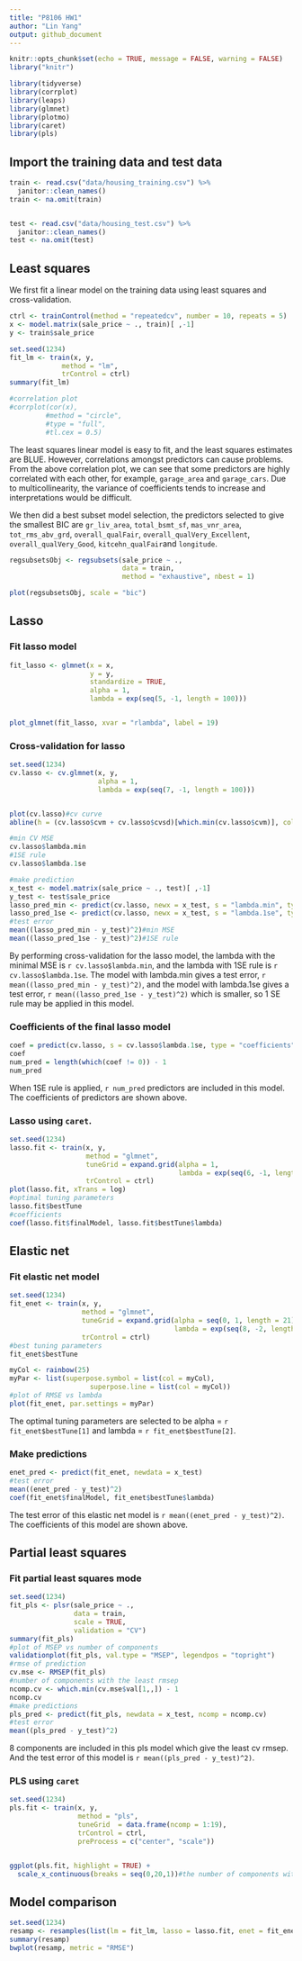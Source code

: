 ```yaml
---
title: "P8106 HW1" 
author: "Lin Yang"
output: github_document
--- 
```


```r
knitr::opts_chunk$set(echo = TRUE, message = FALSE, warning = FALSE)
library("knitr")
```

```r
library(tidyverse)
library(corrplot)
library(leaps)
library(glmnet)
library(plotmo)
library(caret)
library(pls)
```

## Import the training data and test data
```r
train <- read.csv("data/housing_training.csv") %>% 
  janitor::clean_names()
train <- na.omit(train)


test <- read.csv("data/housing_test.csv") %>% 
  janitor::clean_names()
test <- na.omit(test)
```

## Least squares
We first fit a linear model on the training data using least squares and cross-validation.
```r
ctrl <- trainControl(method = "repeatedcv", number = 10, repeats = 5)
x <- model.matrix(sale_price ~ ., train)[ ,-1]
y <- train$sale_price

set.seed(1234)
fit_lm <- train(x, y, 
             method = "lm",
             trControl = ctrl)
summary(fit_lm)

#correlation plot
#corrplot(cor(x), 
         #method = "circle", 
         #type = "full",
         #tl.cex = 0.5)
```
The least squares linear model is easy to fit, and the least squares estimates are BLUE. However, correlations amongst predictors can cause problems. From the above correlation plot, we can see that some predictors are highly correlated with each other, for example, `garage_area` and `garage_cars`. Due to multicollinearity, the variance of coefficients tends to increase and interpretations would be difficult. 


We then did a best subset model selection, the predictors selected to give the smallest BIC are `gr_liv_area`, `total_bsmt_sf`, `mas_vnr_area`, `tot_rms_abv_grd`, `overall_qualFair`, `overall_qualVery_Excellent`, `overall_qualVery_Good`, `kitcehn_qualFair`and `longitude`.
```r
regsubsetsObj <- regsubsets(sale_price ~ .,
                            data = train,
                            method = "exhaustive", nbest = 1) 

plot(regsubsetsObj, scale = "bic")
```

## Lasso 
### Fit lasso model
```r
fit_lasso <- glmnet(x = x,
                    y = y,
                    standardize = TRUE,
                    alpha = 1,
                    lambda = exp(seq(5, -1, length = 100)))


plot_glmnet(fit_lasso, xvar = "rlambda", label = 19)
```

### Cross-validation for lasso
```r
set.seed(1234)
cv.lasso <- cv.glmnet(x, y,
                      alpha = 1, 
                      lambda = exp(seq(7, -1, length = 100)))


plot(cv.lasso)#cv curve
abline(h = (cv.lasso$cvm + cv.lasso$cvsd)[which.min(cv.lasso$cvm)], col = 4, lwd = 2)

#min CV MSE
cv.lasso$lambda.min
#1SE rule
cv.lasso$lambda.1se

#make prediction
x_test <- model.matrix(sale_price ~ ., test)[ ,-1]
y_test <- test$sale_price
lasso_pred_min <- predict(cv.lasso, newx = x_test, s = "lambda.min", type = "response")
lasso_pred_1se <- predict(cv.lasso, newx = x_test, s = "lambda.1se", type = "response")
#test error
mean((lasso_pred_min - y_test)^2)#min MSE
mean((lasso_pred_1se - y_test)^2)#1SE rule
```
By performing cross-validation for the lasso model, the lambda with the minimal MSE is `r cv.lasso$lambda.min`, and the lambda with 1SE rule is `r cv.lasso$lambda.1se`. The model with lambda.min gives a test error, `r mean((lasso_pred_min - y_test)^2)`, and the model with lambda.1se gives a test error, `r mean((lasso_pred_1se - y_test)^2)` which is smaller, so 1 SE rule may be applied in this model. 

### Coefficients of the final lasso model
```r
coef = predict(cv.lasso, s = cv.lasso$lambda.1se, type = "coefficients")
coef
num_pred = length(which(coef != 0)) - 1
num_pred
```
When 1SE rule is applied, `r num_pred` predictors are included in this model. The coefficients of predictors are shown above. 

### Lasso using `caret`.
```r
set.seed(1234)
lasso.fit <- train(x, y,
                   method = "glmnet",
                   tuneGrid = expand.grid(alpha = 1, 
                                          lambda = exp(seq(6, -1, length = 100))),
                   trControl = ctrl)
plot(lasso.fit, xTrans = log)
#optimal tuning parameters
lasso.fit$bestTune
#coefficients
coef(lasso.fit$finalModel, lasso.fit$bestTune$lambda)
```


## Elastic net
### Fit elastic net model
```r
set.seed(1234)
fit_enet <- train(x, y,
                  method = "glmnet",
                  tuneGrid = expand.grid(alpha = seq(0, 1, length = 21),
                                         lambda = exp(seq(8, -2, length = 50))),
                  trControl = ctrl)
#best tuning parameters
fit_enet$bestTune

myCol <- rainbow(25)
myPar <- list(superpose.symbol = list(col = myCol),
                    superpose.line = list(col = myCol))
#plot of RMSE vs lambda
plot(fit_enet, par.settings = myPar)
```
The optimal tuning parameters are selected to be alpha = `r fit_enet$bestTune[1]` and lambda = `r fit_enet$bestTune[2]`. 

### Make predictions
```r
enet_pred <- predict(fit_enet, newdata = x_test)
#test error
mean((enet_pred - y_test)^2)
coef(fit_enet$finalModel, fit_enet$bestTune$lambda)
```
The test error of this elastic net model is `r mean((enet_pred - y_test)^2)`. The coefficients of this model are shown above. 

## Partial least squares
### Fit partial least squares mode
```r
set.seed(1234)
fit_pls <- plsr(sale_price ~ .,
                data = train,
                scale = TRUE,
                validation = "CV")
summary(fit_pls)
#plot of MSEP vs number of components
validationplot(fit_pls, val.type = "MSEP", legendpos = "topright")
#rmse of prediction
cv.mse <- RMSEP(fit_pls)
#number of components with the least rmsep
ncomp.cv <- which.min(cv.mse$val[1,,]) - 1
ncomp.cv
#make predictions
pls_pred <- predict(fit_pls, newdata = x_test, ncomp = ncomp.cv)
#test error
mean((pls_pred - y_test)^2)
```
8 components are included in this pls model which give the least cv rmsep. And the test error of this model is `r mean((pls_pred - y_test)^2)`.

### PLS using `caret`

```r
set.seed(1234)
pls.fit <- train(x, y,
                 method = "pls",
                 tuneGrid  = data.frame(ncomp = 1:19),
                 trControl = ctrl,
                 preProcess = c("center", "scale"))


ggplot(pls.fit, highlight = TRUE) +
  scale_x_continuous(breaks = seq(0,20,1))#the number of components with the least RMSE is still 8
```

## Model comparison

```r
set.seed(1234)
resamp <- resamples(list(lm = fit_lm, lasso = lasso.fit, enet = fit_enet, pls = pls.fit))
summary(resamp)
bwplot(resamp, metric = "RMSE")
```
















